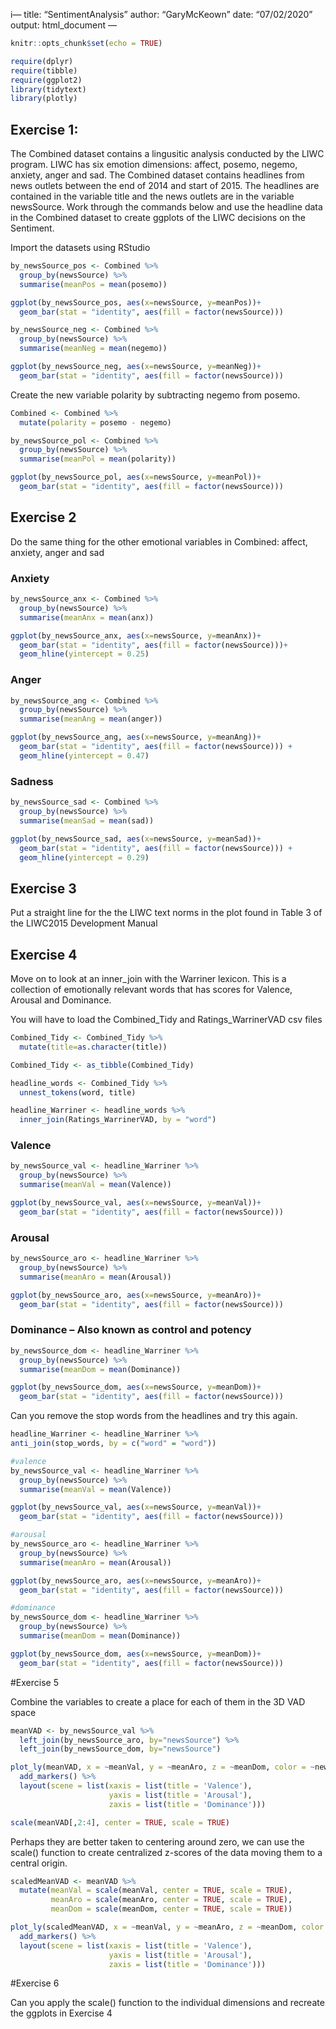 i---
title: "SentimentAnalysis"
author: "GaryMcKeown"
date: "07/02/2020"
output: html_document
---

```r
knitr::opts_chunk$set(echo = TRUE)

require(dplyr)
require(tibble)
require(ggplot2)
library(tidytext)
library(plotly)
```

## Exercise 1:
The Combined dataset contains a lingusitic analysis conducted by the LIWC program. LIWC has six emotion 
dimensions: affect, posemo, negemo, anxiety, anger and sad.
The Combined dataset contains headlines from news outlets between the end of 2014 and start of 2015.
The headlines are contained in the variable title and the news outlets are in the variable newsSource.
Work through the commands below and use the headline data in the Combined dataset to create ggplots of the LIWC decisions on the Sentiment.

Import the datasets using RStudio

```r
by_newsSource_pos <- Combined %>% 
  group_by(newsSource) %>%
  summarise(meanPos = mean(posemo))

ggplot(by_newsSource_pos, aes(x=newsSource, y=meanPos))+
  geom_bar(stat = "identity", aes(fill = factor(newsSource)))

by_newsSource_neg <- Combined %>% 
  group_by(newsSource) %>%
  summarise(meanNeg = mean(negemo))

ggplot(by_newsSource_neg, aes(x=newsSource, y=meanNeg))+
  geom_bar(stat = "identity", aes(fill = factor(newsSource)))
```

Create the new variable polarity by subtracting negemo from posemo.
```r
Combined <- Combined %>%
  mutate(polarity = posemo - negemo)

by_newsSource_pol <- Combined %>% 
  group_by(newsSource) %>%
  summarise(meanPol = mean(polarity))

ggplot(by_newsSource_pol, aes(x=newsSource, y=meanPol))+
  geom_bar(stat = "identity", aes(fill = factor(newsSource)))
```

## Exercise 2 

Do the same thing for the other emotional variables in Combined: affect, anxiety, anger and sad

### Anxiety
```r
by_newsSource_anx <- Combined %>% 
  group_by(newsSource) %>%
  summarise(meanAnx = mean(anx))

ggplot(by_newsSource_anx, aes(x=newsSource, y=meanAnx))+
  geom_bar(stat = "identity", aes(fill = factor(newsSource)))+
  geom_hline(yintercept = 0.25)
```

### Anger
```r
by_newsSource_ang <- Combined %>% 
  group_by(newsSource) %>%
  summarise(meanAng = mean(anger))

ggplot(by_newsSource_ang, aes(x=newsSource, y=meanAng))+
  geom_bar(stat = "identity", aes(fill = factor(newsSource))) +
  geom_hline(yintercept = 0.47)
```

### Sadness
```r
by_newsSource_sad <- Combined %>% 
  group_by(newsSource) %>%
  summarise(meanSad = mean(sad))

ggplot(by_newsSource_sad, aes(x=newsSource, y=meanSad))+
  geom_bar(stat = "identity", aes(fill = factor(newsSource))) +
  geom_hline(yintercept = 0.29)
```



## Exercise 3 

Put a straight line for the the LIWC text norms in the plot found in Table 3 of the LIWC2015 Development Manual


## Exercise 4 

Move on to look at an inner_join with the Warriner lexicon. This is a collection of emotionally relevant words that has scores for Valence, Arousal and Dominance.

You will have to load the Combined_Tidy and Ratings_WarrinerVAD csv files

```r
Combined_Tidy <- Combined_Tidy %>%
  mutate(title=as.character(title))

Combined_Tidy <- as_tibble(Combined_Tidy)

headline_words <- Combined_Tidy %>% 
  unnest_tokens(word, title)

headline_Warriner <- headline_words %>%
  inner_join(Ratings_WarrinerVAD, by = "word")
```

### Valence
```r
by_newsSource_val <- headline_Warriner %>% 
  group_by(newsSource) %>%
  summarise(meanVal = mean(Valence))

ggplot(by_newsSource_val, aes(x=newsSource, y=meanVal))+
  geom_bar(stat = "identity", aes(fill = factor(newsSource)))
```

### Arousal
```r

by_newsSource_aro <- headline_Warriner %>% 
  group_by(newsSource) %>%
  summarise(meanAro = mean(Arousal))

ggplot(by_newsSource_aro, aes(x=newsSource, y=meanAro))+
  geom_bar(stat = "identity", aes(fill = factor(newsSource)))
```

### Dominance -- Also known as control and potency

```r
by_newsSource_dom <- headline_Warriner %>% 
  group_by(newsSource) %>%
  summarise(meanDom = mean(Dominance))

ggplot(by_newsSource_dom, aes(x=newsSource, y=meanDom))+
  geom_bar(stat = "identity", aes(fill = factor(newsSource)))
```

Can you remove the stop words from the headlines and try this again.


```r
headline_Warriner <- headline_Warriner %>%
anti_join(stop_words, by = c("word" = "word"))

#valence
by_newsSource_val <- headline_Warriner %>% 
  group_by(newsSource) %>%
  summarise(meanVal = mean(Valence))

ggplot(by_newsSource_val, aes(x=newsSource, y=meanVal))+
  geom_bar(stat = "identity", aes(fill = factor(newsSource)))

#arousal
by_newsSource_aro <- headline_Warriner %>% 
  group_by(newsSource) %>%
  summarise(meanAro = mean(Arousal))

ggplot(by_newsSource_aro, aes(x=newsSource, y=meanAro))+
  geom_bar(stat = "identity", aes(fill = factor(newsSource)))

#dominance
by_newsSource_dom <- headline_Warriner %>% 
  group_by(newsSource) %>%
  summarise(meanDom = mean(Dominance))

ggplot(by_newsSource_dom, aes(x=newsSource, y=meanDom))+
  geom_bar(stat = "identity", aes(fill = factor(newsSource)))
```

#Exercise 5 

Combine the variables to create a place for each of them in the 3D VAD space

```r
meanVAD <- by_newsSource_val %>%
  left_join(by_newsSource_aro, by="newsSource") %>%
  left_join(by_newsSource_dom, by="newsSource")

plot_ly(meanVAD, x = ~meanVal, y = ~meanAro, z = ~meanDom, color = ~newsSource) %>%
  add_markers() %>%
  layout(scene = list(xaxis = list(title = 'Valence'),
                      yaxis = list(title = 'Arousal'),
                      zaxis = list(title = 'Dominance')))

scale(meanVAD[,2:4], center = TRUE, scale = TRUE)
```

Perhaps they are better taken to centering around zero, we can use the scale() function to create centralized z-scores of the data moving them to a central origin.

```r
scaledMeanVAD <- meanVAD %>%
  mutate(meanVal = scale(meanVal, center = TRUE, scale = TRUE),
         meanAro = scale(meanAro, center = TRUE, scale = TRUE),
         meanDom = scale(meanDom, center = TRUE, scale = TRUE))

plot_ly(scaledMeanVAD, x = ~meanVal, y = ~meanAro, z = ~meanDom, color = ~newsSource) %>%
  add_markers() %>%
  layout(scene = list(xaxis = list(title = 'Valence'),
                      yaxis = list(title = 'Arousal'),
                      zaxis = list(title = 'Dominance')))
```


#Exercise 6 

Can you apply the scale() function to the individual dimensions and recreate the ggplots in Exercise 4
